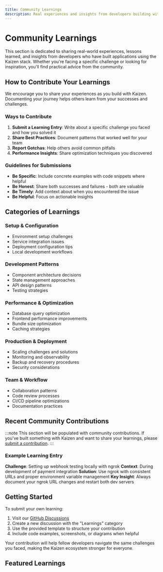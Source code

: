 ```yaml
---
title: Community Learnings
description: Real experiences and insights from developers building with Kaizen
---
```


<YouTube id="UqJJktxCY9U" />

# Community Learnings

This section is dedicated to sharing real-world experiences, lessons learned, and insights from developers who have built applications using the Kaizen stack. Whether you're facing a specific challenge or looking for inspiration, you'll find practical advice from the community.

## How to Contribute Your Learnings

We encourage you to share your experiences as you build with Kaizen. Documenting your journey helps others learn from your successes and challenges.

### Ways to Contribute

1. **Submit a Learning Entry**: Write about a specific challenge you faced and how you solved it
2. **Share Best Practices**: Document patterns that worked well for your team
3. **Report Gotchas**: Help others avoid common pitfalls
4. **Performance Insights**: Share optimization techniques you discovered

### Guidelines for Submissions

- **Be Specific**: Include concrete examples with code snippets where helpful
- **Be Honest**: Share both successes and failures - both are valuable
- **Be Timely**: Add context about when you encountered the issue
- **Be Helpful**: Focus on actionable insights

## Categories of Learnings

### Setup & Configuration
- Environment setup challenges
- Service integration issues
- Deployment configuration tips
- Local development workflows

### Development Patterns
- Component architecture decisions
- State management approaches
- API design patterns
- Testing strategies

### Performance & Optimization
- Database query optimization
- Frontend performance improvements
- Bundle size optimization
- Caching strategies

### Production & Deployment
- Scaling challenges and solutions
- Monitoring and observability
- Backup and recovery procedures
- Security considerations

### Team & Workflow
- Collaboration patterns
- Code review processes
- CI/CD pipeline optimizations
- Documentation practices

## Recent Community Contributions

:::note
  This section will be populated with community contributions. If you've built something with Kaizen and want to share your learnings, please [submit a contribution](https://github.com/code-and-creed/kaizen/discussions).
:::

### Example Learning Entry

**Challenge**: Setting up webhook testing locally with ngrok
**Context**: During development of payment integration
**Solution**: Use ngrok with consistent URLs and proper environment variable management
**Key Insight**: Always document your ngrok URL changes and restart both dev servers

## Getting Started

To submit your own learning:

1. Visit our [GitHub Discussions](https://github.com/code-and-creed/kaizen/discussions)
2. Create a new discussion with the "Learnings" category
3. Use the provided template to structure your contribution
4. Include code examples, screenshots, or diagrams when helpful

Your contribution will help fellow developers navigate the same challenges you faced, making the Kaizen ecosystem stronger for everyone.

## Featured Learnings

<Cards>
  <Card title="Database Schema Evolution" href="/learnings/database-schema-evolution" description="Managing schema changes in production Convex databases" />
  <Card title="Real-time Feature Implementation" href="/learnings/realtime-features" description="Building responsive real-time features with Convex" />
  <Card title="Authentication Flow Optimization" href="/learnings/auth-flow-optimization" description="Improving user experience during authentication" />
  <Card title="Email Template Best Practices" href="/learnings/email-templates" description="Creating effective transactional emails with Resend" />
</Cards>
